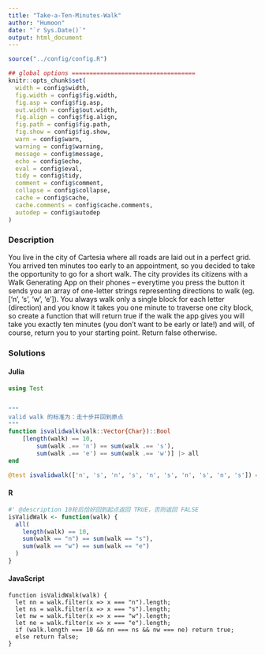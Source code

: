 ```yaml
---
title: "Take-a-Ten-Minutes-Walk"
author: "Humoon"
date: "`r Sys.Date()`"
output: html_document
---
```



```r
source("../config/config.R")

## global options ===================================
knitr::opts_chunk$set(
  width = config$width,
  fig.width = config$fig.width,
  fig.asp = config$fig.asp,
  out.width = config$out.width,
  fig.align = config$fig.align,
  fig.path = config$fig.path,
  fig.show = config$fig.show,
  warn = config$warn,
  warning = config$warning,
  message = config$message,
  echo = config$echo,
  eval = config$eval,
  tidy = config$tidy,
  comment = config$comment,
  collapse = config$collapse,
  cache = config$cache,
  cache.comments = config$cache.comments,
  autodep = config$autodep
)
```

### Description

You live in the city of Cartesia where all roads are laid out in a perfect grid. You arrived ten minutes too early to an appointment, so you decided to take the opportunity to go for a short walk. The city provides its citizens with a Walk Generating App on their phones -- everytime you press the button it sends you an array of one-letter strings representing directions to walk (eg. ['n', 's', 'w', 'e']). You always walk only a single block for each letter (direction) and you know it takes you one minute to traverse one city block, so create a function that will return true if the walk the app gives you will take you exactly ten minutes (you don't want to be early or late!) and will, of course, return you to your starting point. Return false otherwise.


### Solutions


#### Julia

```julia
using Test


"""
valid walk 的标准为：走十步并回到原点
"""
function isvalidwalk(walk::Vector{Char})::Bool
    [length(walk) == 10,
        sum(walk .== 'n') == sum(walk .== 's'),
        sum(walk .== 'e') == sum(walk .== 'w')] |> all
end

@test isvalidwalk(['n', 's', 'n', 's', 'n', 's', 'n', 's', 'n', 's']) == true
```

#### R

```r
#' @description 10轮后恰好回到起点返回 TRUE，否则返回 FALSE
isValidWalk <- function(walk) {
  all(
    length(walk) == 10,
    sum(walk == "n") == sum(walk == "s"),
    sum(walk == "w") == sum(walk == "e")
  )
}

```

#### JavaScript

```node
function isValidWalk(walk) {
  let nn = walk.filter(x => x === "n").length;
  let ns = walk.filter(x => x === "s").length;
  let nw = walk.filter(x => x === "w").length;
  let ne = walk.filter(x => x === "e").length;
  if (walk.length === 10 && nn === ns && nw === ne) return true;
  else return false;
}
```
